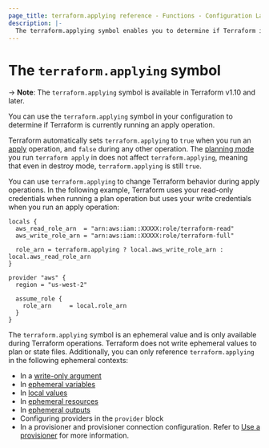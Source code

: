 ```yaml
---
page_title: terraform.applying reference - Functions - Configuration Language
description: |-
  The terraform.applying symbol enables you to determine if Terraform is currently running an apply operation.
---
```


# The `terraform.applying` symbol

-> **Note**: The `terraform.applying` symbol is available in Terraform v1.10 and later.

You can use the `terraform.applying` symbol in your configuration to determine if Terraform is currently running an apply operation.

Terraform automatically sets `terraform.applying` to `true` when you run an [apply](/terraform/cli/commands/apply) operation, and `false` during any other operation. The [planning mode](/terraform/cli/commands/plan#planning-modes) you run `terraform apply` in does not affect `terraform.applying`, meaning that even in destroy mode, `terraform.applying` is still `true`.

You can use `terraform.applying` to change Terraform behavior during apply operations. In the following example, Terraform uses your read-only credentials when running a plan operation but uses your write credentials when you run an apply operation:

```hcl
locals {
  aws_read_role_arn  = "arn:aws:iam::XXXXX:role/terraform-read"
  aws_write_role_arn = "arn:aws:iam::XXXXX:role/terraform-full"

  role_arn = terraform.applying ? local.aws_write_role_arn : local.aws_read_role_arn
}

provider "aws" {
  region = "us-west-2"

  assume_role {
    role_arn     = local.role_arn
  }
}

```

The `terraform.applying` symbol is an ephemeral value and is only available during Terraform operations. Terraform does not write ephemeral values to plan or state files. Additionally, you can only reference `terraform.applying` in the following ephemeral contexts:

- In a [write-only argument](/terraform/language/resources/ephemeral/write-only)
- In [ephemeral variables](/terraform/language/block/variable#ephemeral)
- In [local values](/terraform/language/block/locals)
- In [ephemeral resources](/terraform/language/resources/ephemeral)
- In [ephemeral outputs](/terraform/language/block/output#ephemeral)
- Configuring providers in the `provider` block
- In a provisioner and provisioner connection configuration. Refer to [Use a provisioner](/terraform/language/resources/provisioners#use-a-provisioner) for more information.
